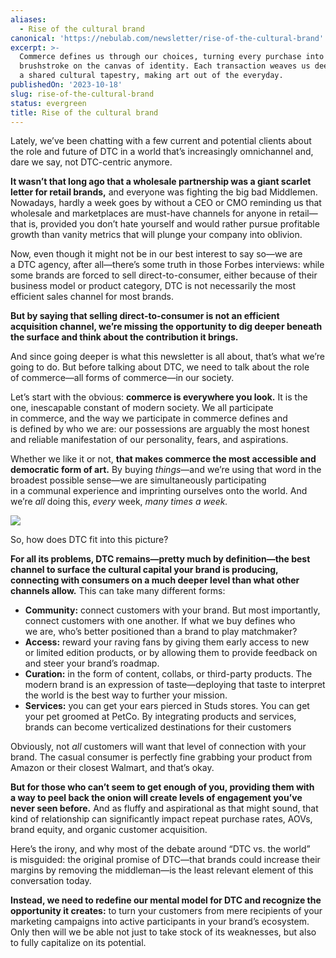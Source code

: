 ```yaml
---
aliases:
  - Rise of the cultural brand
canonical: 'https://nebulab.com/newsletter/rise-of-the-cultural-brand'
excerpt: >-
  Commerce defines us through our choices, turning every purchase into a
  brushstroke on the canvas of identity. Each transaction weaves us deeper into
  a shared cultural tapestry, making art out of the everyday.
publishedOn: '2023-10-18'
slug: rise-of-the-cultural-brand
status: evergreen
title: Rise of the cultural brand
---
```

Lately, we’ve been chatting with a few current and potential clients about the role and future of DTC in a world that’s increasingly omnichannel and, dare we say, not DTC-centric anymore.

**It wasn’t that long ago that a wholesale partnership was a giant scarlet letter for retail brands,** and everyone was fighting the big bad Middlemen. Nowadays, hardly a week goes by without a CEO or CMO reminding us that wholesale and marketplaces are must-have channels for anyone in retail—that is, provided you don’t hate yourself and would rather pursue profitable growth than vanity metrics that will plunge your company into oblivion.

Now, even though it might not be in our best interest to say so—we are a DTC agency, after all—there’s some truth in those Forbes interviews: while some brands are forced to sell direct-to-consumer, either because of their business model or product category, DTC is not necessarily the most efficient sales channel for most brands.

**But by saying that selling direct-to-consumer is not an efficient acquisition channel, we’re missing the opportunity to dig deeper beneath the surface and think about the contribution it brings.**

And since going deeper is what this newsletter is all about, that’s what we’re going to do. But before talking about DTC, we need to talk about the role of commerce—all forms of commerce—in our society.

Let’s start with the obvious: **commerce is everywhere you look.** It is the one, inescapable constant of modern society. We all participate in commerce, and the way we participate in commerce defines and is defined by who we are: our possessions are arguably the most honest and reliable manifestation of our personality, fears, and aspirations.

Whether we like it or not, **that makes commerce the most accessible and democratic form of art.** By buying _things_—and we’re using that word in the broadest possible sense—we are simultaneously participating in a communal experience and imprinting ourselves onto the world. And we’re _all_ doing this, *every* week, *many times a week.*

![](https://mcusercontent.com/679f4835b2683d59bc5762ec3/images/c723830c-6c34-bd95-749a-9422718a713f.jpg)

So, how does DTC fit into this picture?

**For all its problems, DTC remains—pretty much by definition—the best channel to surface the cultural capital your brand is producing, connecting with consumers on a much deeper level than what other channels allow.** This can take many different forms:

- **Community:** connect customers with your brand. But most importantly, connect customers with one another. If what we buy defines who we are, who’s better positioned than a brand to play matchmaker?
- **Access:** reward your raving fans by giving them early access to new or limited edition products, or by allowing them to provide feedback on and steer your brand’s roadmap.
- **Curation:** in the form of content, collabs, or third-party products. The modern brand is an expression of taste—deploying that taste to interpret the world is the best way to further your mission.
- **Services:** you can get your ears pierced in Studs stores. You can get your pet groomed at PetCo. By integrating products and services, brands can become verticalized destinations for their customers

Obviously, not _all_ customers will want that level of connection with your brand. The casual consumer is perfectly fine grabbing your product from Amazon or their closest Walmart, and that’s okay.

**But for those who can’t seem to get enough of you, providing them with a way to peel back the onion will create levels of engagement you’ve never seen before.** And as fluffy and aspirational as that might sound, that kind of relationship can significantly impact repeat purchase rates, AOVs, brand equity, and organic customer acquisition.

Here’s the irony, and why most of the debate around “DTC vs. the world” is misguided: the original promise of DTC—that brands could increase their margins by removing the middleman—is the least relevant element of this conversation today.

**Instead, we need to redefine our mental model for DTC and recognize the opportunity it creates:** to turn your customers from mere recipients of your marketing campaigns into active participants in your brand’s ecosystem. Only then will we be able not just to take stock of its weaknesses, but also to fully capitalize on its potential.
